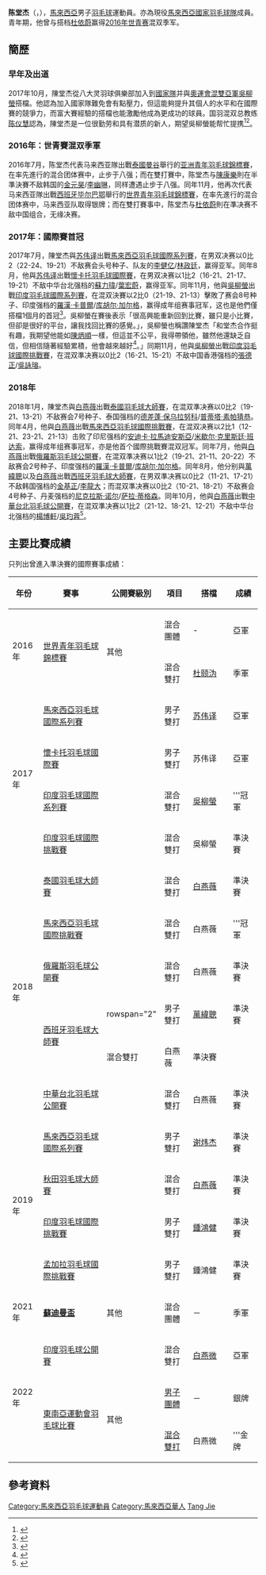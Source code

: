{{noteTA|G1=Badminton}}
{{Infobox 羽球選手
| playername              = 陈堂杰<br/>{{lang|en|CHEN Tang Jie}}
| image                   = 
| size                    = 
| caption                 = 
| birth_name              = 
| date_of_birth           = {{birth_date_and_age|1998|1|5}}
| place_of_birth          = {{MAS}}
| height                  = 
| weight                  = 
| event                   = 男子雙打、混合雙打
| country                 = {{MAS}}
| years_started           = 2017年10月
| handedness              = 
| coach                   = 
| highest_ranking         = 第27位（混雙-[[白燕薇|白燕薇]]）
| date_of_highest_ranking = 2018年10月25日<ref name="ranking">{{en}}[https://bwf.tournamentsoftware.com/ranking/player.aspx?id=19156&player=396346 BWF World Rankings (10/25/2018) - Ranking of CHEN Tang Jie (91090)]</ref>
| current_ranking         = 第49位（混雙-[[白燕薇|白燕薇]]）<br/>第165位（男雙-[[鐘鴻健|鐘鴻健]]）<br/>第535位（男雙-[[謝煒傑|謝煒傑]]）<br/>第821位（男雙-[[許邦榮|許邦榮]]）
| date_of_current_ranking = 2021年10月19日<ref>{{en}}[https://bwf.tournamentsoftware.com/ranking/category.aspx?id=27694&category=476 BWF World Rankings (10/19/2021) - Mixed doubles]</ref><ref>{{en}}[https://bwf.tournamentsoftware.com/ranking/category.aspx?id=27694&category=474 BWF World Rankings (10/19/2021) - Men's doubles]</ref>
| played                  = 22勝–19負（男單）<br/>57勝–36負（男雙）<br/>81勝–56負（混雙）
| titles                  = 
| bwf_profile             = 67041538-C30B-409D-8350-B09FBED9A74C
| bwf_id                  = 91090
| updated                 = 2021年10月20日
}}
{{MedalTableTop}}
{{MedalSport | 男子[[羽毛球|羽毛球]]}}
{{MedalCountry | {{MAS}}}}
{{MedalCompetition | [[蘇迪曼盃|蘇迪曼盃]]}}
{{MedalBronze  | [[2021年蘇迪曼盃|2021年 萬塔]] | [[2021年蘇迪曼盃|混合團體]] }}
{{MedalCompetition | [[東南亞運動會羽毛球比賽|東南亞運動會]]}}
{{MedalSilver| [[2021年東南亞運動會羽毛球比賽|2021年 河內]]|[[2021年東南亞運動會羽毛球男子團體比賽|男子團體]]}}
{{MedalGold| [[2021年東南亞運動會羽毛球比賽|2021年 河內]]|[[2021年東南亞運動會羽毛球混合雙打比賽|混合雙打]]}}
{{MedalCompetition | [[世界青年羽毛球錦標賽|世界青年羽毛球錦標賽]]}}
{{MedalSilver| [[2016年世界青年羽毛球錦標賽|2016年 畢爾包]] | 混合團體 }}
{{MedalBronze| [[2016年世界青年羽毛球錦標賽|2016年 畢爾包]] | 混合雙打 }}
{{MedalCompetition  | [[马来西亚全国羽毛球锦标赛|马来西亚全国羽毛球锦标赛]] }}
{{MedalBronze| [[2019年马来西亚全国羽毛球锦标赛|2019年 霹雳怡保]] | 混合雙打 }}
{{MedalBottom}}
'''陈堂杰'''（{{lang|en|'''CHEN Tang Jie'''}}，{{bd|1998年|1月5日||}}），[[馬來西亞|馬來西亞]]男子[[羽毛球|羽毛球]]運動員。亦為現役[[馬來西亞國家羽毛球隊|馬來西亞國家羽毛球隊]]成員。青年期，他曾与搭档[[杜依蔚|杜依蔚]]赢得[[2016年世界青年羽毛球錦標賽|2016年世青赛]]混双季军。

== 簡歷 ==
=== 早年及出道 ===
2017年10月，陳堂杰從八大灵羽球俱樂部加入到[[馬來西亞國家羽毛球隊|國家隊]]并與[[2016年夏季奧林匹克運動會羽毛球混合雙打比賽|奧運會混雙亞軍]][[吳柳螢|吳柳螢]]搭檔。他認為加入國家隊難免會有點壓力，但這能夠提升其個人的水平和在國際賽的競爭力，而富大賽經驗的搭檔也能激勵他成為更成功的球員。国羽混双总教练[[陈仪慧|陈仪慧]]認為，陳堂杰是一位很勤劳和具有潜质的新人，期望吳柳螢能帮忙提携<ref>{{cite web|url=http://www.sinchew.com.my/node/1690477|title=搭檔吳柳螢征2國際賽 陳堂杰追逐冠軍|work=星洲網-體育|date=2017-10-11}}</ref><ref>{{cite web|url=http://news.seehua.com/?p=310369|title=國羽招6新血 吳柳螢復出配陳堂杰|work=馬來西亞詩巫日報新聞網|date=2017-10-04}}</ref>。

=== 2016年：世青賽混双季軍 ===
2016年7月，陈堂杰代表马来西亚隊出戰[[泰國|泰國]][[曼谷|曼谷]]舉行的[[2016年亚洲青年羽毛球錦標賽|亚洲青年羽毛球錦標賽]]，在率先進行的混合团体赛中，止步于八强；而在雙打賽中，陈堂杰与[[陳康樂|陳康樂]]則在半準決賽不敌韩国的[[金元昊|金元昊]]/[[李幽琳|李幽琳]]，同样遭遇止步于八强。同年11月，他再次代表马来西亚隊出戰[[西班牙|西班牙]][[毕尔巴鄂|毕尔巴鄂]]舉行的[[2016年世界青年羽毛球錦標賽|世界青年羽毛球錦標賽]]，在率先進行的混合团体赛中，马来西亚队取得银牌；而在雙打賽事中，陈堂杰与[[杜依蔚|杜依蔚]]則在準决赛不敌中国组合，无缘决赛。

=== 2017年：國際賽首冠 ===
2017年7月，陳堂杰與[[苏伟译|苏伟译]]出戰[[2017年馬來西亞羽毛球國際系列賽|馬來西亞羽毛球國際系列賽]]，在男双决赛以0比2（22-24、19-21）不敌赛会头号种子、队友的[[李健亿|李健亿]]/[[林政廷|林政廷]]，赢得亚军。同年8月，他與[[苏伟译|苏伟译]]出戰[[2017年懷卡托羽毛球國際賽|懷卡托羽毛球國際賽]]，在男双决赛以1比2（16-21、21-17、19-21）不敌中华台北强档的[[蘇力瑋|蘇力瑋]]/[[葉宏蔚|葉宏蔚]]，赢得亚军。同年11月，他與[[吳柳螢|吳柳螢]]出戰[[2017年印度羽毛球國際系列賽|印度羽毛球國際系列賽]]，在混双決賽以2比0（21-19、21-13）擊敗了赛会8号种子、印度强档的[[羅漢·卡普爾|羅漢·卡普爾]]/[[库胡尔·加尔格|库胡尔·加尔格]]，赢得成年组赛事冠军，这也是他們僅搭檔1個月的首冠<ref>{{cite web|url=http://www.sinchew.com.my/node/1705059|title=印度羽球國際系列賽 陳堂杰吳柳瑩混雙奪冠|work=星洲網-體育|date=2017-11-27}}</ref>。吳柳螢在賽後表示「很高興能重新回到比賽，雖只是小比賽，但卻是很好的平台，讓我找回比賽的感覺。」，吳柳螢也稱讚陳堂杰「和堂杰合作挺有趣，我期望他能如[[陳炳順|陳炳順]]一樣，但這並不公平，我得帶領他，雖然他還缺乏自信，但相信隨著經驗累積，他會越來越好<ref>{{cite web|url=http://www.chinapress.com.my/20171127/%E6%90%AD%E6%AA%94%E9%99%B3%E5%A0%82%E5%82%91%E7%A8%B1%E9%9C%B8%E5%8D%B0%E5%BA%A6%E5%9C%8B%E9%9A%9B%E8%B3%BD-%E5%90%B3%E6%9F%B3%E7%91%A9%EF%BC%9A%E6%89%BE%E5%9B%9E%E6%AF%94%E8%B3%BD%E6%84%9F%E8%A6%BA/|title=搭檔陳堂杰稱霸印度國際賽 吳柳瑩：找回比賽感覺|work=中國報|date=2017-11-27}}</ref>。」同期11月，他與[[吳柳螢|吳柳螢]]出戰[[2017年印度羽毛球國際挑戰賽|印度羽毛球國際挑戰賽]]，在混双準决赛以0比2（16-21、15-21）不敌中国香港强档的[[張德正|張德正]]/[[吳詠瑢|吳詠瑢]]。

=== 2018年 ===
2018年1月，陳堂杰與[[白燕薇|白燕薇]]出戰[[2018年泰國羽毛球大師賽|泰國羽毛球大師賽]]，在混双準决赛以0比2（19-21、13-21）不敌赛会7号种子、泰国强档的[[德差蓬·保乌拉努科|德差蓬·保乌拉努科]]/[[普蒂塔·素帕猜恭|普蒂塔·素帕猜恭]]。同年4月，他與[[白燕薇|白燕薇]]出戰[[2018年馬來西亞羽毛球國際挑戰賽|馬來西亞羽毛球國際挑戰賽]]，在混双决赛以2比1（12-21、23-21、21-13）击败了印尼强档的[[安迪卡·拉馬迪安斯亞|安迪卡·拉馬迪安斯亞]]/[[米歇尔·克里斯廷·班达索|米歇尔·克里斯廷·班达索]]，赢得成年组赛事冠军，亦是他首个國際挑戰賽混双冠军。同年7月，他與[[白燕薇|白燕薇]]出戰[[2018年俄羅斯羽毛球公開賽|俄羅斯羽毛球公開賽]]，在混双準决赛以1比2（19-21、21-11、20-22）不敌赛会2号种子、印度强档的[[羅漢·卡普爾|羅漢·卡普爾]]/[[库胡尔·加尔格|库胡尔·加尔格]]。同年8月，他分别與[[萬緯聰|萬緯聰]]以及[[白燕薇|白燕薇]]出戰[[2018年西班牙羽毛球大師賽|西班牙羽毛球大師賽]]，在男双準决赛以0比2（11-21、17-21）不敌韩国强档的[[金基正|金基正]]/[[李龍大|李龍大]]；而混双準决赛以0比2（10-21、18-21）不敌赛会4号种子、丹麦强档的[[尼克拉斯·诺尔|尼克拉斯·诺尔]]/[[萨拉·蒂格森|萨拉·蒂格森]]。同年10月，他與[[白燕薇|白燕薇]]出戰[[2018年中華台北羽毛球公開賽|中華台北羽毛球公開賽]]，在混双準决赛以1比2（21-12、18-21、12-21）不敌中华台北强档的[[楊博軒|楊博軒]]/[[吳玓蓉|吳玓蓉]]<ref>{{zh-cn}}{{cite news |title= 台北公開賽／戴資穎3度封后、男雙台將金包銀　日女雙4強稱霸 |url=https://sports.ettoday.net/news/1275975 |newspaper=ETtoday |date=2018-10-07}}</ref>。

== 主要比賽成績 ==
只列出曾進入準決賽的國際賽事成績：
{| class=wikitable style="text-align:center; font-size:small;" 
!width="50"|年份
!width="180"|賽事
!width="80"|公開賽級別
!width="60"|項目
!width="100"|搭檔
!width="50"|成績
|-
!rowspan="2"|2016年
|rowspan="2"|[[2016年世界青年羽毛球錦標賽|世界青年羽毛球錦標賽]]
|rowspan="2"|其他
|混合團體
| -
|bgcolor="silver"|亞軍
|-
|混合雙打
|[[杜颐沩|杜颐沩]]
|bgcolor="#b8860b"|季軍
|-
!rowspan="4"|2017年
|[[2017年馬來西亞羽毛球國際系列賽|馬來西亞羽毛球國際系列賽]]
|{{BWFIS}}
|男子雙打
|[[苏伟译|苏伟译]]
|bgcolor="silver"|亞軍
|-
|[[2017年懷卡托羽毛球國際賽|懷卡托羽毛球國際賽]]
|{{BWFIS}}
|男子雙打
|苏伟译
|bgcolor="silver"|亞軍
|-
|[[2017年印度羽毛球國際系列賽|印度羽毛球國際系列賽]]
|{{BWFIS}}
|混合雙打
|[[吳柳螢|吳柳螢]]
|bgcolor="gold"|'''冠軍
|-
|[[2017年印度羽毛球國際挑戰賽|印度羽毛球國際挑戰賽]]
|{{BWFIC}}
|混合雙打
|吳柳螢
|bgcolor="#b8860b"|準決賽
|-
!rowspan="6"|2018年
|[[2018年泰國羽毛球大師賽|泰國羽毛球大師賽]]
|{{BWF300}}
|混合雙打
|[[白燕薇|白燕薇]]
|bgcolor="#b8860b"|準決賽
|-
|[[2018年馬來西亞羽毛球國際挑戰賽|馬來西亞羽毛球國際挑戰賽]]
|{{BWFIC}}
|混合雙打
|白燕薇
|bgcolor="gold"|'''冠軍
|-
|[[2018年俄羅斯羽毛球公開賽|俄羅斯羽毛球公開賽]]
|{{BWF100}}
|混合雙打
|白燕薇
|bgcolor="#b8860b"|準決賽
|-
|rowspan="2"|[[2018年西班牙羽毛球大師賽|西班牙羽毛球大師賽]]
|rowspan="2" {{BWF300}}
|男子雙打
|[[萬緯聰|萬緯聰]]
|bgcolor="#b8860b"|準決賽
|-
|混合雙打
|白燕薇
|bgcolor="#b8860b"|準決賽
|-
|[[2018年中華台北羽毛球公開賽|中華台北羽毛球公開賽]]
|{{BWF300}}
|混合雙打
|白燕薇
|bgcolor="#b8860b"|準決賽
|-
!rowspan="4"|2019年
|[[2019年馬來西亞羽毛球國際系列賽|馬來西亞羽毛球國際系列賽]]
|{{BWFIS}}
|男子雙打
|[[谢炜杰|谢炜杰]]
|bgcolor="#b8860b"|準決賽
|-
|[[2019年秋田羽毛球大師賽|秋田羽毛球大師賽]]
|{{BWF100}}
|混合雙打
|[[白燕薇|白燕薇]]
|bgcolor="#b8860b"|準決賽
|-
|[[2019年印度羽毛球國際挑戰賽|印度羽毛球國際挑戰賽]]
|{{BWFIC}}
|男子雙打
|[[鍾鴻健|鍾鴻健]]
|bgcolor="#b8860b"|準決賽
|-
|[[2019年孟加拉羽毛球國際挑戰賽|孟加拉羽毛球國際挑戰賽]]
|{{BWFIC}}
|男子雙打
|鍾鴻健
|bgcolor="#b8860b"|準決賽
|-
!rowspan="1"|2021年
|'''[[2021年蘇迪曼盃|蘇迪曼盃]]'''
|其他
|混合團體
|－
|bgcolor="#b8860b"|季軍
|-
!rowspan="3"|2022年
|[[2022年印度羽毛球公开赛|印度羽毛球公開賽]]
|{{BWF500}}
|混合雙打
|[[白燕微|白燕微]]
|bgcolor="silver"|亞軍
|-
|rowspan="2"|[[2021年東南亞運動會羽毛球比賽|東南亞運動會羽毛球比賽]]
|rowspan="2"|其他
|[[2021年東南亞運動會羽毛球男子團體比賽|男子團體]]
|－
|bgcolor="silver"|銀牌
|-
|[[2021年東南亞運動會羽毛球混合雙打比賽|混合雙打]]
|白燕微
|bgcolor="gold"|'''金牌
|}
{{BWF賽事級別索引}}

== 參考資料 ==
{{reflist}}

{{DEFAULTSORT:CHEN Tang Jie}}
[[Category:馬來西亞羽毛球運動員|Category:馬來西亞羽毛球運動員]]
[[Category:馬來西亞華人|Category:馬來西亞華人]]
[[Category:陈姓|Tang Jie]]